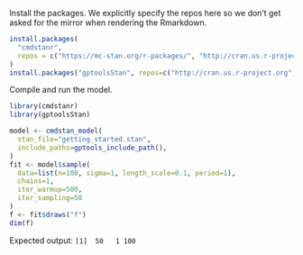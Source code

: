 Install the packages. We explicitly specify the repos here so we don't get asked for the mirror when
rendering the Rmarkdown.

```r
install.packages(
  "cmdstanr",
  repos = c("https://mc-stan.org/r-packages/", "http://cran.us.r-project.org")
)
install.packages("gptoolsStan", repos=c("http://cran.us.r-project.org"))
```

Compile and run the model.

```r
library(cmdstanr)
library(gptoolsStan)

model <- cmdstan_model(
  stan_file="getting_started.stan",
  include_paths=gptools_include_path(),
)
fit <- model$sample(
  data=list(n=100, sigma=1, length_scale=0.1, period=1),
  chains=1,
  iter_warmup=500,
  iter_sampling=50
)
f <- fit$draws("f")
dim(f)
```

Expected output: `[1]  50   1 100`
